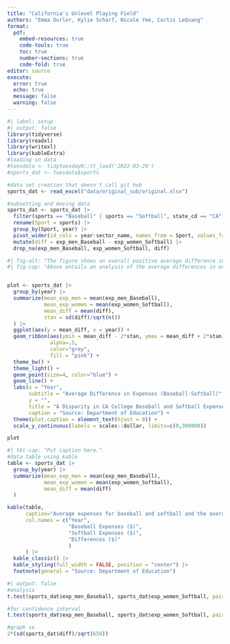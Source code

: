 ```yaml
---
title: "California's Unlevel Playing Field"
authors: "Emma Durler, Kylie Scharf, Nicole Yee, Curtis LeQuang"
format: 
  pdf:
    embed-resources: true
    code-tools: true
    toc: true
    number-sections: true
    code-fold: true
editor: source
execute: 
  error: true
  echo: true
  message: false
  warning: false
---
```


```r
#| label: setup
#| output: false
library(tidyverse)
library(readxl)
library(writexl)
library(kableExtra)
#loading in data
#tuesdata <- tidytuesdayR::tt_load('2022-03-29')
#sports_dat <- tuesdata$sports

#data set creation that doesn't call git hub
sports_dat <- read_excel("data/original_sub/original.xlsx")

```

```r
#subsetting and moving data
sports_dat <- sports_dat |>
  filter(sports == "Baseball" | sports == "Softball", state_cd == "CA") |>
  rename(Sport = sports) |>
  group_by(Sport, year) |>
  pivot_wider(id_cols = year:sector_name, names_from = Sport, values_from = exp_men:exp_women) |>
  mutate(diff = exp_men_Baseball - exp_women_Softball) |>
  drop_na(exp_men_Baseball, exp_women_Softball, diff)
```

```r
#| fig-alt: "The figure shows an overall positive average difference in college softball and baseball expenses of between 100,000 and 200,000 dollars for California colleges from 2015 to 2019. The average difference appears to change at a relatively constant rate over time, slightly increasing from 2015 to 2018 and then decreasing from 2018 to 2019. The shaded region, representing adding and subtracting 2 standard errors from the average difference, seems to be around 100,000 dollars wide."
#| fig-cap: "Above entails an analysis of the average differences in expenses from 2015 to 2019 for collegiate baseball and softball in California. The average difference in expenses for a particular year for all California teams is plotted as a blue circle. The pink highlighted region represents adding or subtracting two standard errors of the average difference from the plotted average differences. This shaded region therefore represents a roughly 95% confidence interval for the true average difference for all collegiate baseball and softball teams in California between 2015 to 2019 that meet the conditions required for data collection. The average difference in expenses are consistantly greater than 0 along with the interval for said average differences, meaning the average expenses for baseball are consistantly signifigantly larger than the expenses for softball."


plot <- sports_dat |>
  group_by(year) |>
  summarize(mean_exp_men = mean(exp_men_Baseball), 
            mean_exp_women = mean(exp_women_Softball),
            mean_diff = mean(diff),
            stan = sd(diff)/sqrt(n())
  ) |>
  ggplot(aes(y = mean_diff, x = year)) +
  geom_ribbon(aes(ymin = mean_diff - 2*stan, ymax = mean_diff + 2*stan), 
              alpha=.5, 
              color="grey",
              fill = "pink") +
  theme_bw() +
  theme_light() +
  geom_point(size=4, color="blue") +
  geom_line() +
  labs(x = "Year", 
       subtitle = "Average Difference in Expenses (Baseball-Softball)",
       y = "", 
       title = "A Disparity in CA College Baseball and Softball Expenses", 
       caption = "Source: Department of Education") +
  theme(plot.caption = element_text(hjust = 0)) + 
  scale_y_continuous(labels = scales::dollar, limits=c(0,300000)) 

plot

```

```r
#| tbl-cap: "Put caption here."
#data table using kable
table <- sports_dat |>
  group_by(year) |>
  summarize(mean_exp_men = mean(exp_men_Baseball), 
            mean_exp_women = mean(exp_women_Softball),
            mean_diff = mean(diff)
  ) 

kable(table,
      caption="Average expenses for baseball and softball and the average differences between the two for participating California colleges between 2015 and 2019",
      col.names = c("Year", 
                    "Baseball Expenses ($)", 
                    "Softball Expenses ($)",
                    "Differences ($)"
                    )
      ) |>
  kable_classic() |>
  kable_styling(full_width = FALSE, position = "center") |>
  footnote(general = "Source: Department of Education")
```

```r
#| output: false
#analysis
t.test(sports_dat$exp_men_Baseball, sports_dat$exp_women_Softball, paired=TRUE, alternative = "greater")

#for confidence interval
t.test(sports_dat$exp_men_Baseball, sports_dat$exp_women_Softball, paired=TRUE)

#graph se
2*(sd(sports_dat$diff)/sqrt(659))
```


